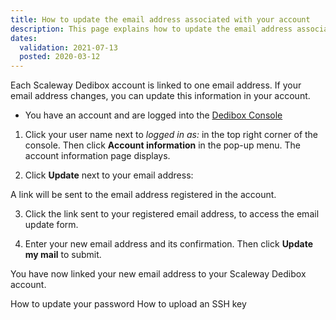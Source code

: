 ```yaml
---
title: How to update the email address associated with your account
description: This page explains how to update the email address associated with your account.
dates:
  validation: 2021-07-13
  posted: 2020-03-12
---
```


Each Scaleway Dedibox account is linked to one email address. If your email address changes, you can update this information in your account.

<Message type="requirement">

  - You have an account and are logged into the [Dedibox Console](https://console.online.net) 

</Message>

1. Click your user name next to _logged in as:_ in the top right corner of the console. Then click **Account information** in the pop-up menu. The account information page displays.

2. Click **Update** next to your email address:

  <Lightbox src="scaleway-dedibox-console-update-email.png" width="800" alt="" />

  A link will be sent to the email address registered in the account.

3. Click the link sent to your registered email address, to access the email update form.

4. Enter your new email address and its confirmation. Then click **Update my mail** to submit.

  <Lightbox
    src="scaleway-dedibox-console-confirm-new-email.png"
    width="800"
    alt=""
  />

You have now linked your new email address to your Scaleway Dedibox account.

<Navigation title="See Also">
  <PreviousButton to="/dedibox-console/my-account/how-to/update-password/">How to update your password</PreviousButton>
  <NextButton to="/dedibox-console/my-account/how-to/upload-an-ssh-key/">How to upload an SSH key</NextButton>
</Navigation>